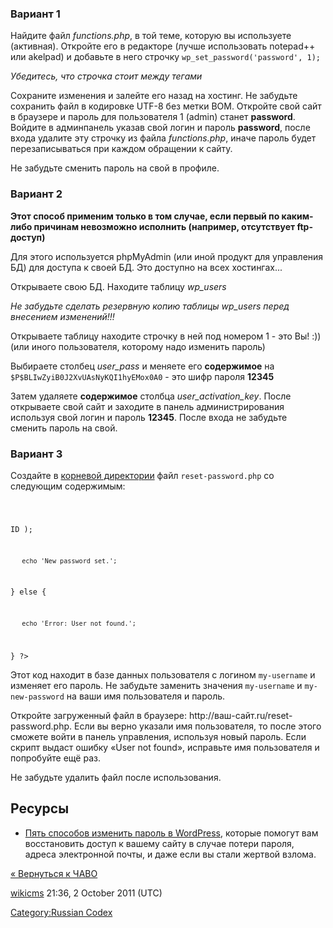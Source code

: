 === Вариант 1 ===

Найдите файл <em>functions.php</em>, в той теме, которую вы используете (активная).
Откройте его в редакторе (лучше использовать notepad++ или akelpad) и добавьте в него строчку
<code>wp_set_password('password', 1);</code>

<em>Убедитесь, что строчка стоит между тегами <?php здесь ?></em>

Сохраните изменения и залейте его назад на хостинг. Не забудьте сохранить файл в кодировке UTF-8 без метки BOM.
Откройте свой сайт в браузере и пароль для пользователя 1 (admin) станет <strong>password</strong>.
Войдите в админпанель указав свой логин и пароль <strong>password</strong>, после входа удалите эту строчку из файла <em>functions.php</em>, иначе пароль будет перезаписываться при каждом обращении к сайту.

Не забудьте сменить пароль на свой в профиле.

=== Вариант 2 ===

<strong>Этот способ применим только в том случае, если первый по каким-либо причинам невозможно исполнить (например, отсутствует ftp-доступ)</strong>

Для этого используется phpMyAdmin (или иной продукт для управления БД) для доступа к своей БД. Это доступно на всех хостингах...

Открываете свою БД. Находите таблицу <em>wp_users</em>

<em>Не забудьте сделать резервную копию таблицы wp_users перед внесением изменений!!!</em>

Открываете таблицу находите строчку в ней под номером 1 - это Вы! :)) (или иного пользователя, которому надо изменить пароль)

Выбираете столбец <em>user_pass</em> и меняете его <strong>содержимое</strong> на  <code>$P$BLIwZyiB0J2XvUAsNyKQI1hyEMox0A0</code> - это шифр пароля <strong>12345</strong>

Затем удаляете <strong>содержимое</strong> столбца <em>user_activation_key</em>. После открываете свой сайт и заходите в панель администрирования используя свой логин и пароль <strong>12345</strong>. После входа не забудьте сменить пароль на свой.

=== Вариант 3 ===

Создайте в [http://codex.wordpress.org/ЧАВО/Терминология корневой директории] файл <tt>reset-password.php</tt> со следующим содержимым:

<code><?php
require 'wp-load.php';

$user = get_user_by( 'login', 'my-username' );
if ( $user ) {
	wp_set_password( 'my-new-password', $user->ID );
	echo 'New password set.';
} else {
	echo 'Error: User not found.';
}
?></code>

Этот код находит в базе данных пользователя с логином <tt>my-username</tt> и изменяет его пароль. Не забудьте заменить значения <tt>my-username</tt> и <tt>my-new-password</tt> на ваши имя пользователя и пароль.

Откройте загруженный файл в браузере: <nowiki>http://ваш-сайт.ru/reset-password.php</nowiki>. Если вы верно указали имя пользователя, то после этого сможете войти в панель управления, используя новый пароль. Если скрипт выдаст ошибку «User not found», исправьте имя пользователя и попробуйте ещё раз.

Не забудьте удалить файл после использования.

== Ресурсы ==

* [http://wpmag.ru/2013/izmenit-parol-v-wordpress/ Пять способов изменить пароль в WordPress], которые помогут вам восстановить доступ к вашему сайту в случае потери пароля, адреса электронной почты, и даже если вы стали жертвой взлома.

[[ЧАВО|« Вернуться к ЧАВО]]

[[User:Wikicms|wikicms]] 21:36, 2 October 2011 (UTC)

[[Category:Russian Codex]]